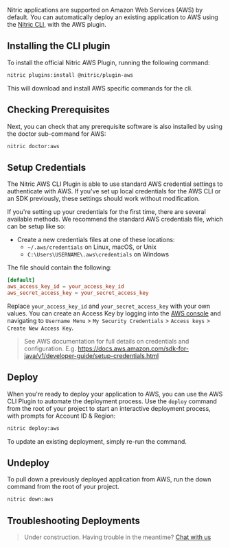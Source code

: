 Nitric applications are supported on Amazon Web Services (AWS) by default. You can automatically deploy an existing application to AWS using the [Nitric CLI](./nitric-cli), with the AWS plugin.

## Installing the CLI plugin

To install the official Nitric AWS Plugin, running the following command:

```bash
nitric plugins:install @nitric/plugin-aws
```

This will download and install AWS specific commands for the cli.

## Checking Prerequisites

Next, you can check that any prerequisite software is also installed by using the doctor sub-command for AWS:

```bash
nitric doctor:aws
```

## Setup Credentials

The Nitric AWS CLI Plugin is able to use standard AWS credential settings to authenticate with AWS. If you've set up local credentials for the AWS CLI or an SDK previously, these settings should work without modification.

If you're setting up your credentials for the first time, there are several available methods. We recommend the standard AWS credentials file, which can be setup like so:

- Create a new credentials files at one of these locations:
  - `~/.aws/credentials` on Linux, macOS, or Unix
  - `C:\Users\USERNAME\.aws\credentials` on Windows

The file should contain the following:

```toml
[default]
aws_access_key_id = your_access_key_id
aws_secret_access_key = your_secret_access_key
```

Replace `your_access_key_id` and `your_secret_access_key` with your own values. You can create an Access Key by logging into the <a href="https://aws.amazon.com/console/" target="_blank">AWS console</a> and navigating to `Username Menu` > `My Security Credentials` > `Access keys` > `Create New Access Key`.

> See AWS documentation for full details on credentials and configuration. E.g. https://docs.aws.amazon.com/sdk-for-java/v1/developer-guide/setup-credentials.html

## Deploy

When you're ready to deploy your application to AWS, you can use the AWS CLI Plugin to automate the deployment process. Use the `deploy` command from the root of your project to start an interactive deployment process, with prompts for Account ID & Region:

```bash
nitric deploy:aws
```

To update an existing deployment, simply re-run the command.

## Undeploy

To pull down a previously deployed application from AWS, run the down command from the root of your project.

```bash
nitric down:aws
```

## Troubleshooting Deployments

> Under construction. Having trouble in the meantime? <a href="https://github.com/nitrictech/membrane/discussions/" target="_blank">Chat with us</a>
